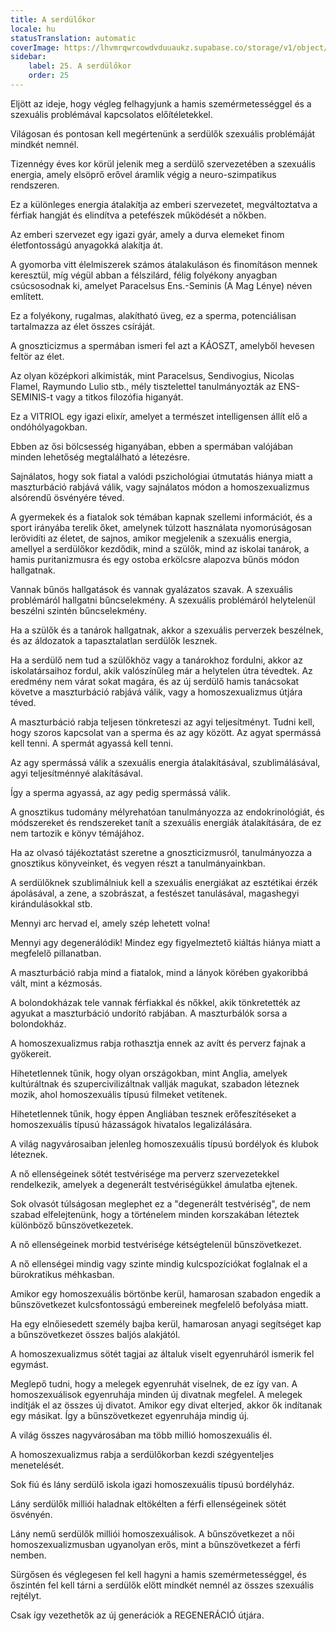 ```yaml
---
title: A serdülőkor
locale: hu
statusTranslation: automatic
coverImage: https://lhvmrqwrcowdvduuaukz.supabase.co/storage/v1/object/public/strapi-uploads/small_cover-educacion-fundamental.webp-2d51a7828a2b1309555be27f7e2a61a0.webp
sidebar:
    label: 25. A serdülőkor
    order: 25
---
```

Eljött az ideje, hogy végleg felhagyjunk a hamis szemérmetességgel és a szexuális problémával kapcsolatos előítéletekkel.

Világosan és pontosan kell megértenünk a serdülők szexuális problémáját mindkét nemnél.

Tizennégy éves kor körül jelenik meg a serdülő szervezetében a szexuális energia, amely elsöprő erővel áramlik végig a neuro-szimpatikus rendszeren.

Ez a különleges energia átalakítja az emberi szervezetet, megváltoztatva a férfiak hangját és elindítva a petefészek működését a nőkben.

Az emberi szervezet egy igazi gyár, amely a durva elemeket finom életfontosságú anyagokká alakítja át.

A gyomorba vitt élelmiszerek számos átalakuláson és finomításon mennek keresztül, míg végül abban a félszilárd, félig folyékony anyagban csúcsosodnak ki, amelyet Paracelsus Ens.-Seminis (A Mag Lénye) néven említett.

Ez a folyékony, rugalmas, alakítható üveg, ez a sperma, potenciálisan tartalmazza az élet összes csíráját.

A gnoszticizmus a spermában ismeri fel azt a KÁOSZT, amelyből hevesen feltör az élet.

Az olyan középkori alkimisták, mint Paracelsus, Sendivogius, Nicolas Flamel, Raymundo Lulio stb., mély tisztelettel tanulmányozták az ENS-SEMINIS-t vagy a titkos filozófia higanyát.

Ez a VITRIOL egy igazi elixír, amelyet a természet intelligensen állít elő a ondóhólyagokban.

Ebben az ősi bölcsesség higanyában, ebben a spermában valójában minden lehetőség megtalálható a létezésre.

Sajnálatos, hogy sok fiatal a valódi pszichológiai útmutatás hiánya miatt a maszturbáció rabjává válik, vagy sajnálatos módon a homoszexualizmus alsórendű ösvényére téved.

A gyermekek és a fiatalok sok témában kapnak szellemi információt, és a sport irányába terelik őket, amelynek túlzott használata nyomorúságosan lerövidíti az életet, de sajnos, amikor megjelenik a szexuális energia, amellyel a serdülőkor kezdődik, mind a szülők, mind az iskolai tanárok, a hamis puritanizmusra és egy ostoba erkölcsre alapozva bűnös módon hallgatnak.

Vannak bűnös hallgatások és vannak gyalázatos szavak. A szexuális problémáról hallgatni bűncselekmény. A szexuális problémáról helytelenül beszélni szintén bűncselekmény.

Ha a szülők és a tanárok hallgatnak, akkor a szexuális perverzek beszélnek, és az áldozatok a tapasztalatlan serdülők lesznek.

Ha a serdülő nem tud a szülőkhöz vagy a tanárokhoz fordulni, akkor az iskolatársaihoz fordul, akik valószínűleg már a helytelen útra tévedtek. Az eredmény nem várat sokat magára, és az új serdülő hamis tanácsokat követve a maszturbáció rabjává válik, vagy a homoszexualizmus útjára téved.

A maszturbáció rabja teljesen tönkreteszi az agyi teljesítményt. Tudni kell, hogy szoros kapcsolat van a sperma és az agy között. Az agyat spermássá kell tenni. A spermát agyassá kell tenni.

Az agy spermássá válik a szexuális energia átalakításával, szublimálásával, agyi teljesítménnyé alakításával.

Így a sperma agyassá, az agy pedig spermássá válik.

A gnosztikus tudomány mélyrehatóan tanulmányozza az endokrinológiát, és módszereket és rendszereket tanít a szexuális energiák átalakítására, de ez nem tartozik e könyv témájához.

Ha az olvasó tájékoztatást szeretne a gnoszticizmusról, tanulmányozza a gnosztikus könyveinket, és vegyen részt a tanulmányainkban.

A serdülőknek szublimálniuk kell a szexuális energiákat az esztétikai érzék ápolásával, a zene, a szobrászat, a festészet tanulásával, magashegyi kirándulásokkal stb.

Mennyi arc hervad el, amely szép lehetett volna!

Mennyi agy degenerálódik! Mindez egy figyelmeztető kiáltás hiánya miatt a megfelelő pillanatban.

A maszturbáció rabja mind a fiatalok, mind a lányok körében gyakoribbá vált, mint a kézmosás.

A bolondokházak tele vannak férfiakkal és nőkkel, akik tönkretették az agyukat a maszturbáció undorító rabjában. A maszturbálók sorsa a bolondokház.

A homoszexualizmus rabja rothasztja ennek az avítt és perverz fajnak a gyökereit.

Hihetetlennek tűnik, hogy olyan országokban, mint Anglia, amelyek kultúráltnak és szupercivilizáltnak vallják magukat, szabadon léteznek mozik, ahol homoszexuális típusú filmeket vetítenek.

Hihetetlennek tűnik, hogy éppen Angliában tesznek erőfeszítéseket a homoszexuális típusú házasságok hivatalos legalizálására.

A világ nagyvárosaiban jelenleg homoszexuális típusú bordélyok és klubok léteznek.

A nő ellenségeinek sötét testvérisége ma perverz szervezetekkel rendelkezik, amelyek a degenerált testvériségükkel ámulatba ejtenek.

Sok olvasót túlságosan meglephet ez a "degenerált testvériség", de nem szabad elfelejtenünk, hogy a történelem minden korszakában léteztek különböző bűnszövetkezetek.

A nő ellenségeinek morbid testvérisége kétségtelenül bűnszövetkezet.

A nő ellenségei mindig vagy szinte mindig kulcspozíciókat foglalnak el a bürokratikus méhkasban.

Amikor egy homoszexuális börtönbe kerül, hamarosan szabadon engedik a bűnszövetkezet kulcsfontosságú embereinek megfelelő befolyása miatt.

Ha egy elnőiesedett személy bajba kerül, hamarosan anyagi segítséget kap a bűnszövetkezet összes baljós alakjától.

A homoszexualizmus sötét tagjai az általuk viselt egyenruháról ismerik fel egymást.

Meglepő tudni, hogy a melegek egyenruhát viselnek, de ez így van. A homoszexuálisok egyenruhája minden új divatnak megfelel. A melegek indítják el az összes új divatot. Amikor egy divat elterjed, akkor ők indítanak egy másikat. Így a bűnszövetkezet egyenruhája mindig új.

A világ összes nagyvárosában ma több millió homoszexuális él.

A homoszexualizmus rabja a serdülőkorban kezdi szégyenteljes menetelését.

Sok fiú és lány serdülő iskola igazi homoszexuális típusú bordélyház.

Lány serdülők milliói haladnak eltökélten a férfi ellenségeinek sötét ösvényén.

Lány nemű serdülők milliói homoszexuálisok. A bűnszövetkezet a női homoszexualizmusban ugyanolyan erős, mint a bűnszövetkezet a férfi nemben.

Sürgősen és véglegesen fel kell hagyni a hamis szemérmetességgel, és őszintén fel kell tárni a serdülők előtt mindkét nemnél az összes szexuális rejtélyt.

Csak így vezethetők az új generációk a REGENERÁCIÓ útjára.

